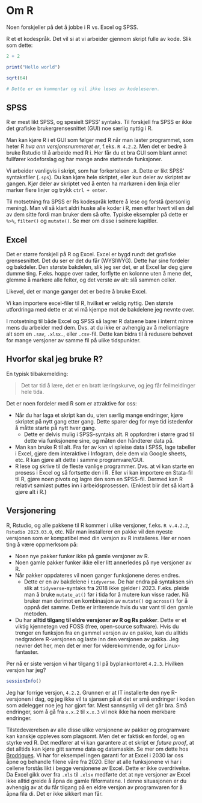 
# Om R

Noen forskjeller på det å jobbe i R vs. Excel og SPSS.

R et et kodespråk. Det vil si at vi arbeider gjennom skript fulle av kode. Slik som dette:

```r
2 + 2 

print("Hello world")

sqrt(64)

# Dette er en kommentar og vil ikke leses av kodeleseren.
```


## SPSS

R er mest likt SPSS, og spesielt SPSS' syntaks. Til forskjell fra SPSS er ikke det grafiske brukergrensesnittet (GUI) noe særlig nyttig i R.

Man kan kjøre R i et GUI som følger med R når man laster programmet, som heter R *hva enn versjonsnummeret er*, f.eks. `R 4.2.2`. Men det er bedre å bruke Rstudio til å arbeide med R i. Her får du et bra GUI som blant annet fullfører kodeforslag og har mange andre støttende funksjoner.

Vi arbeider vanligvis i skript, som har forkortelsen `.R`. Dette er likt SPSS' syntaksfiler (`.sps`). Du kan kjøre hele skriptet, eller kun deler av skriptet av gangen. Kjør deler av skriptet ved å enten ha markøren i den linja eller marker flere linjer og trykk `ctrl + enter`. 

Til motsetning fra SPSS er Rs kodespråk lettere å lese og forstå (personlig mening). Man vil så klart aldri huske alle koder i R, men etter hvert vil en del av dem sitte fordi man bruker dem så ofte. Typiske eksempler på dette er `%>%`, `filter()` og `mutate()`. Se mer om disse i seinere kapitler.

<!-- lenke -->

## Excel

Det er større forskjell på R og Excel. Excel er bygd rundt det grafiske grensesnittet. Det du ser er det du får (WYSIWYG). Dette har sine fordeler og bakdeler. Den største bakdelen, slik jeg ser det, er at Excel lar deg gjøre dumme ting. F.eks. hoppe over rader, forflytte en kolonne uten å mene det, glemme å markere alle felter, og det verste av alt: slå sammen celler. 

Likevel, det er mange ganger det er bedre å bruke Excel. 

Vi kan importere excel-filer til R, hvilket er veldig nyttig. Den største utfordringa med dette er at vi må kjempe mot de bakdelene jeg nevnte over. 

<!-- lenke -->

I motsetning til både Excel og SPSS så lagrer R dataene bare i internt minne mens du arbeider med dem. Dvs. at du ikke er avhengig av å mellomlagre alt som en `.sav`, `.xlsx.`, eller `.csv`-fil. Dette kan bidra til å redusere behovet for mange versjoner av samme fil på ulike tidspunkter.

## Hvorfor skal jeg bruke R?

En typisk tilbakemelding:

> Det tar tid å lære, det er en bratt læringskurve, og jeg får feilmeldinger hele tida.

Det er noen fordeler med R som er attraktive for oss:

- Når du har laga et skript kan du, uten særlig mange endringer, kjøre skriptet på nytt gang etter gang. Dette sparer deg for mye tid istedenfor å måtte starte på nytt hver gang.
  - Dette er delvis mulig i SPSS-syntaks alt. R oppfordrer i større grad til dette via funksjonene sine, og måten den håndterer data på.
- Man kan bruke R til alt. Fra før av kan vi spleise data i SPSS, lage tabeller i Excel, gjøre dem interaktive i Infogram, dele dem via Google sheets, etc. R kan gjøre alt dette i samme programvare/GUI. 
- R lese og skrive til de fleste vanlige programmer. Dvs. at vi kan starte en prosess i Excel og så fortsette den i R. Eller vi kan importere en Stata-fil til R, gjøre noen pivots og lagre den som en SPSS-fil. Dermed kan R relativt sømløst puttes inn i arbeidsprosessen. (Enklest blir det så klart å gjøre alt i R.)

## Versjonering

R, Rstudio, og alle pakkene til R kommer i ulike versjoner, f.eks. `R v.4.2.2`, `Rstudio 2023.03.0`, etc. Når man installerer en pakke vil den nyeste versjonen som er kompatibel med din versjon av R installeres. Her er noen ting å være oppmerksom på: <!-- cannot get links to work -->

- Noen nye pakker funker ikke på gamle versjoner av R.
- Noen gamle pakker funker ikke eller litt annerledes på nye versjoner av R.
- Når pakker oppdateres vil noen ganger funksjonene deres endres.
  - Dette er en av bakdelene i `tidyverse`. De har endra på syntaksen sin slik at `tidyverse`-syntaks fra 2018 ikke gjelder i 2023. F.eks. pleide man å bruke `mutate_at()` før i tida for å mutere kun visse rader. Nå bruker man derimot en kombinasjon av `mutate()` og `across()` for å oppnå det samme. Dette er irriterende hvis du var vant til den gamle metoden.
- Du har **alltid tilgang til eldre versjoner av R og Rs pakker**. Dette er et viktig kjennetegn ved FOSS (free, open-source software). Hvis du trenger en funksjon fra en gammel versjon av en pakke, kan du alltids nedgradere R-versjonen og laste inn den versjonen av pakka. Jeg nevner det her, men det er mer for viderekommende, og for Linux-fantaster.

Per nå er siste versjon vi har tilgang til på byplankontoret `4.2.3`. Hvilken versjon har jeg?

```r
sessionInfo()
```

Jeg har forrige versjon, `4.2.2`. Grunnen er at IT installerte den nye R-versjonen i dag, og jeg ikke vil ta sjansen på at det er små endringer i koden som ødelegger noe jeg har gjort før. Mest sannsynlig vil det går bra. Små endringer, som å gå fra `x.x.2` til `x.x.3` vil nok ikke ha noen merkbare endringer.

Tilstedeværelsen av alle disse ulike versjonene av pakker og programvare kan kanskje oppleves som plagsomt. Men det er faktisk en fordel, og en styrke ved R. Det medfører at vi kan garantere at et skript er *future proof*, at det alltids kan kjøre gitt samme data og datamaskin. Se mer om dette hos [Brodrigues](https://www.brodrigues.co/blog/2022-11-16-open_source_repro/). Vi har for eksempel ingen garanti for at Excel i 2030 lar oss åpne og behandle filene våre fra 2020. Eller at alle funksjonene vi har i cellene forstås likt i begge versjonene av Excel. Dette er ikke overdrivelse. Da Excel gikk over fra `.xls` til `.xlsx` medførte det at nye versjoner av Excel ikke alltid greide å åpna de gamle filformatene. I denne situasjonen er du avhengig av at du får tilgang på en eldre versjon av programvaren for å åpna fila di. Det er ikke sikkert man får. 